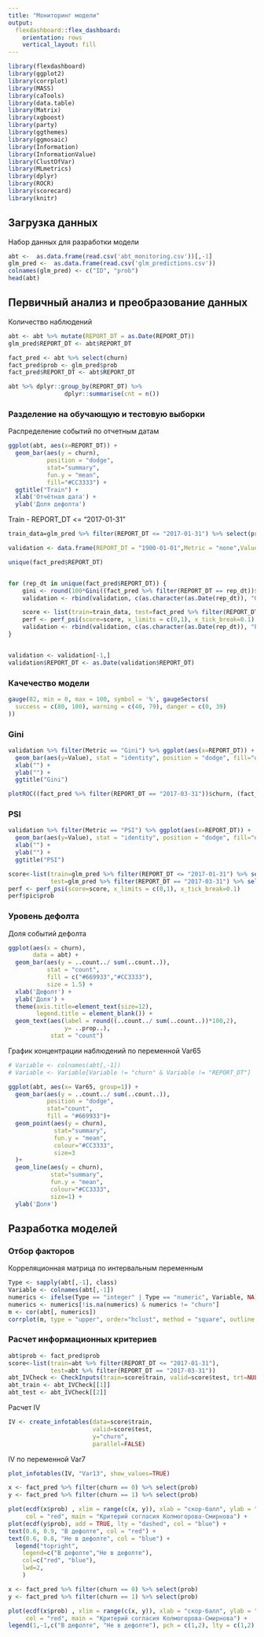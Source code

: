 ---
title: "Мониторинг модели"
output: 
  flexdashboard::flex_dashboard:
    orientation: rows
    vertical_layout: fill
---

```{r setup, include=FALSE}
library(flexdashboard)
library(ggplot2)
library(corrplot)
library(MASS)
library(caTools)
library(data.table)
library(Matrix)
library(xgboost)
library(party)
library(ggthemes)
library(ggmosaic)
library(Information)
library(InformationValue)
library(ClustOfVar)
library(MLmetrics)
library(dplyr)
library(ROCR)
library(scorecard)
library(knitr)
```

## Загрузка данных

Набор данных для разработки модели
```{r}
abt <-  as.data.frame(read.csv('abt_monitoring.csv'))[,-1]
glm_pred <-  as.data.frame(read.csv('glm_predictions.csv'))
colnames(glm_pred) <- c("ID", "prob")
head(abt)
```

## Первичный анализ и преобразование данных

Количество наблюдений 
```{r}
abt <- abt %>% mutate(REPORT_DT = as.Date(REPORT_DT))
glm_pred$REPORT_DT <- abt$REPORT_DT

fact_pred <- abt %>% select(churn)
fact_pred$prob <- glm_pred$prob
fact_pred$REPORT_DT <- abt$REPORT_DT

abt %>% dplyr::group_by(REPORT_DT) %>%
                dplyr::summarise(cnt = n())


```

### Разделение на обучающую и тестовую выборки
Распределение событий по отчетным датам
```{r}
ggplot(abt, aes(x=REPORT_DT)) +   
  geom_bar(aes(y = churn),
           position = "dodge", 
           stat="summary", 
           fun.y = "mean",
           fill="#CC3333") +
  ggtitle("Train") +
  xlab('Отчётная дата') +
  ylab('Доля дефолта')
```

Train - REPORT_DT <= "2017-01-31"
```{r}
train_data=glm_pred %>% filter(REPORT_DT <= "2017-01-31") %>% select(prob)

```


```{r}
validation <- data.frame(REPORT_DT = "1900-01-01",Metric = "none",Value = 0,stringsAsFactors=FALSE)

unique(fact_pred$REPORT_DT)


for (rep_dt in unique(fact_pred$REPORT_DT)) {
    gini <- round(100*Gini((fact_pred %>% filter(REPORT_DT == rep_dt))$prob, (fact_pred %>% filter(REPORT_DT == rep_dt))$churn),2)
    validation <- rbind(validation, c(as.character(as.Date(rep_dt)), "Gini", gini))

    score <- list(train=train_data, test=fact_pred %>% filter(REPORT_DT == rep_dt) %>% select(prob))
    perf <- perf_psi(score=score, x_limits = c(0,1), x_tick_break=0.1)
    validation <- rbind(validation, c(as.character(as.Date(rep_dt)), "PSI", round(100*perf$psi$PSI,2)))
}


validation <- validation[-1,]
validation$REPORT_DT <- as.Date(validation$REPORT_DT)

```

### Качечество модели
```{r}
gauge(82, min = 0, max = 100, symbol = '%', gaugeSectors(
  success = c(80, 100), warning = c(40, 79), danger = c(0, 39)
))

```

### Gini
```{r}
validation %>% filter(Metric == "Gini") %>% ggplot(aes(x=REPORT_DT)) + 
  geom_bar(aes(y=Value), stat = "identity", position = "dodge", fill="deepskyblue1")+
  xlab("") +
  ylab("") +
  ggtitle("Gini") 

plotROC((fact_pred %>% filter(REPORT_DT == "2017-03-31"))$churn, (fact_pred %>% filter(REPORT_DT == "2017-03-31"))$prob) 
```

### PSI
```{r}
validation %>% filter(Metric == "PSI") %>% ggplot(aes(x=REPORT_DT)) + 
  geom_bar(aes(y=Value), stat = "identity", position = "dodge", fill="deepskyblue1")+
  xlab("") +
  ylab("") +
  ggtitle("PSI")

score<-list(train=glm_pred %>% filter(REPORT_DT <= "2017-01-31") %>% select(prob),
            test=glm_pred %>% filter(REPORT_DT == "2017-03-31") %>% select(prob))
perf <- perf_psi(score=score, x_limits = c(0,1), x_tick_break=0.1)
perf$pic$prob
```

### Уровень дефолта

Доля событий дефолта
```{r}
ggplot(aes(x = churn), 
       data = abt) +
  geom_bar(aes(y = ..count../ sum(..count..)), 
           stat = "count", 
           fill = c("#669933","#CC3333"), 
           size = 1.5) +
  xlab('Дефолт') +
  ylab('Доля') +
  theme(axis.title=element_text(size=12), 
        legend.title = element_blank()) +
  geom_text(aes(label = round((..count../ sum(..count..))*100,2), 
                y= ..prop..), 
            stat = "count")
```


График концентрации наблюдений по переменной Var65
```{r}
# Variable <- colnames(abt[,-1])
# Variable <- Variable[Variable != "churn" & Variable != "REPORT_DT"]

ggplot(abt, aes(x= Var65, group=1)) +   
  geom_bar(aes(y = ..count../ sum(..count..)), 
           position = "dodge", 
           stat="count", 
           fill = "#669933")+
  geom_point(aes(y = churn),
             stat="summary", 
             fun.y = "mean",
             colour="#CC3333",
             size=3
  )+
  geom_line(aes(y = churn),
            stat="summary", 
            fun.y = "mean",
            colour="#CC3333",
            size=1) +
  ylab('Доля')


```


## Разработка моделей
### Отбор факторов

Корреляционная матрица по интервальным переменным
```{r}
Type <- sapply(abt[,-1], class)
Variable <- colnames(abt[,-1])
numerics <- ifelse(Type == "integer" | Type == "numeric", Variable, NA)
numerics <- numerics[!is.na(numerics) & numerics != "churn"]
m <- cor(abt[, numerics])
corrplot(m, type = "upper", order="hclust", method = "square", outline = T, tl.col = "indianred4", tl.cex = 0.8, cl.cex = 1.5, diag=FALSE)
```


### Расчет информационных критериев

```{r}
abt$prob <- fact_pred$prob
score<-list(train=abt %>% filter(REPORT_DT <= "2017-01-31"),
            test=abt %>% filter(REPORT_DT == "2017-03-31"))
abt_IVCheck <- CheckInputs(train=score$train, valid=score$test, trt=NULL, y="churn")
abt_train <- abt_IVCheck[[1]]
abt_test <- abt_IVCheck[[2]]
```

Расчет IV
```{r}
IV <- create_infotables(data=score$train, 
                        valid=score$test,
                        y="churn",
                        parallel=FALSE)
```

IV по переменной Var7
```{r}
plot_infotables(IV, "Var13", show_values=TRUE)
```

```{r}
x <- fact_pred %>% filter(churn == 0) %>% select(prob)
y <- fact_pred %>% filter(churn == 1) %>% select(prob)

plot(ecdf(x$prob) , xlim = range(c(x, y)), xlab = "скор-балл", ylab = "Доля", 
     col = "red", main = "Критерий согласия Колмогорова-Смирнова") +
plot(ecdf(y$prob), add = TRUE, lty = "dashed", col = "blue") +
text(0.6, 0.9, "В дефолте", col = "red") +
text(0.6, 0.8, "Не в дефолте", col = "blue") +
  legend("topright",
    legend=c("В дефолте","Не в дефолте"),
    col=c("red", "blue"),
    lwd=2,
    )


```

```{r}
x <- fact_pred %>% filter(churn == 0) %>% select(prob)
y <- fact_pred %>% filter(churn == 1) %>% select(prob)

plot(ecdf(x$prob) , xlim = range(c(x, y)), xlab = "скор-балл", ylab = "Доля", 
     col = "red", main = "Критерий согласия Колмогорова-Смирнова") +
legend(1,-1,c("В дефолте", "Не в дефолте"), pch = c(1,2), lty = c(1,2))


```